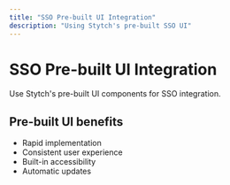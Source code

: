 ```yaml
---
title: "SSO Pre-built UI Integration"
description: "Using Stytch's pre-built SSO UI"
---
```


# SSO Pre-built UI Integration

Use Stytch's pre-built UI components for SSO integration.

## Pre-built UI benefits

- Rapid implementation
- Consistent user experience
- Built-in accessibility
- Automatic updates
